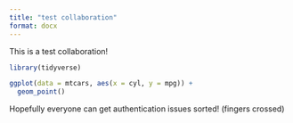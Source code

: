 ```yaml
---
title: "test collaboration"
format: docx
---
```


This is a test collaboration!

```r
library(tidyverse)
```


```r
ggplot(data = mtcars, aes(x = cyl, y = mpg)) +
  geom_point()
```

Hopefully everyone can get authentication issues sorted! (fingers crossed)
